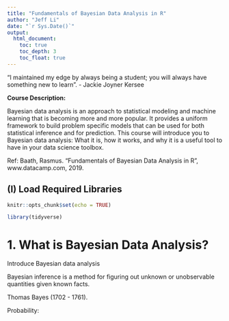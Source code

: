 ```yaml
---
title: "Fundamentals of Bayesian Data Analysis in R"
author: "Jeff Li"
date: "`r Sys.Date()`"
output: 
  html_document: 
    toc: true
    toc_depth: 3
    toc_float: true
---
```


"I maintained my edge by always being a student; you will always have something new to learn". - Jackie Joyner Kersee


**Course Description:**

Bayesian data analysis is an approach to statistical modeling and machine learning that is becoming more and more popular. It provides a uniform framework to build problem specific models that can be used for both statistical inference and for prediction. This course will introduce you to Bayesian data analysis: What it is, how it works, and why it is a useful tool to have in your data science toolbox.

Ref: Baath, Rasmus. "Fundamentals of Bayesian Data Analysis in R", www.datacamp.com, 2019. 


## (I) Load Required Libraries
```r
knitr::opts_chunk$set(echo = TRUE)

library(tidyverse)
```


# 1. What is Bayesian Data Analysis? 

Introduce Bayesian data analysis


Bayesian inference is a method for figuring out unknown or unobservable quantities given known facts.

Thomas Bayes (1702 - 1761). 

Probability: 

